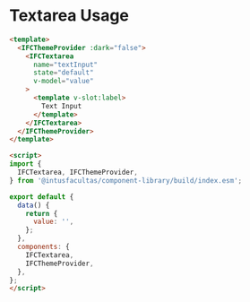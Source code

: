
<Meta title="Presentational Components/Form Components/Textarea/Usage" />

# Textarea Usage

```html
<template>
  <IFCThemeProvider :dark="false">
    <IFCTextarea
      name="textInput"
      state="default"
      v-model="value"
    >
      <template v-slot:label>
        Text Input
      </template>
    </IFCTextarea>
  </IFCThemeProvider>
</template>

<script>
import {
  IFCTextarea, IFCThemeProvider,
} from '@intusfacultas/component-library/build/index.esm';

export default {
  data() {
    return {
      value: '',
    };
  },
  components: {
    IFCTextarea,
    IFCThemeProvider,
  },
};
</script>
```